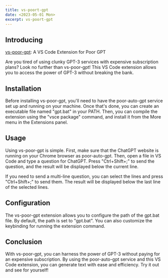 ```yaml
---
title: vs-poort-gpt
date: <2023-05-01 Mon>
excerpt: vs-poort-gpt
---
```


## Introducing

[vs-poor-gpt](https:/*github.com*eggcaker/vs-poor-gpt): A VS Code Extension for Poor GPT

Are you tired of using clunky GPT-3 services with expensive subscription plans? Look no further than vs-poor-gpt! This VS Code
extension allows you to access the power of GPT-3 without breaking the bank.

## Installation

Before installing vs-poor-gpt, you'll need to have the poor-auto-gpt service set up and running on your machine. Once that's done,
you can create an executable file named "gpt.bat" in your PATH. Then, you can compile the extension using the "vsce package"
command, and install it from the More menu in the Extensions panel.

## Usage

Using vs-poor-gpt is simple. First, make sure that the ChatGPT website is running on your Chrome browser as poor-auto-gpt. Then,
open a file in VS Code and type a question for ChatGPT. Press "Ctrl+Shift+;" to send the question, and the result will be
displayed below the current line.

If you need to send a multi-line question, you can select the lines and press "Ctrl+Shift+;" to send them. The result will be
displayed below the last line of the selected lines.

## Configuration

The vs-poor-gpt extension allows you to configure the path of the gpt.bat file. By default, the path is set to "gpt.bat". You can
also customize the keybinding for running the extension command.

## Conclusion

With vs-poor-gpt, you can harness the power of GPT-3 without paying for an expensive subscription. By using the poor-auto-gpt
service and this VS Code extension, you can generate text with ease and efficiency. Try it out and see for yourself!
